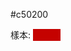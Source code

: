 <nowiki>#</nowiki>c50200<noinclude>

樣本:
<span style="padding:1px 20px; background:#c50200">&nbsp;</span>
[[Category:歐洲政黨顏色模板|{{PAGENAME}}]]
</noinclude>